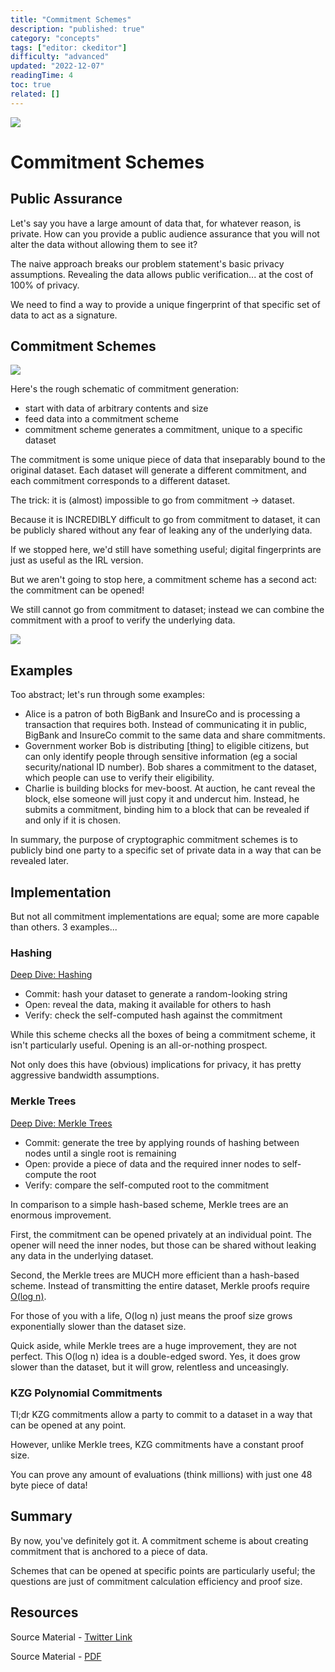```yaml
---
title: "Commitment Schemes"
description: "published: true"
category: "concepts"
tags: ["editor: ckeditor"]
difficulty: "advanced"
updated: "2022-12-07"
readingTime: 4
toc: true
related: []
---
```


![](/images/commitment-banner.jpeg)

# Commitment Schemes

## Public Assurance

Let's say you have a large amount of data that, for whatever reason, is private. How can you provide a public audience assurance that you will not alter the data without allowing them to see it?

The naive approach breaks our problem statement's basic privacy assumptions. Revealing the data allows public verification... at the cost of 100% of privacy. 

We need to find a way to provide a unique fingerprint of that specific set of data to act as a signature.

## Commitment Schemes

![](/images/commitment-1.jpeg)

Here's the rough schematic of commitment generation: 

*   start with data of arbitrary contents and size 
*   feed data into a commitment scheme 
*   commitment scheme generates a commitment, unique to a specific dataset

The commitment is some unique piece of data that inseparably bound to the original dataset. Each dataset will generate a different commitment, and each commitment corresponds to a different dataset. 

The trick: it is (almost) impossible to go from commitment → dataset.

Because it is INCREDIBLY difficult to go from commitment to dataset, it can be publicly shared without any fear of leaking any of the underlying data. 

If we stopped here, we'd still have something useful; digital fingerprints are just as useful as the IRL version.

But we aren't going to stop here, a commitment scheme has a second act: the commitment can be opened! 

We still cannot go from commitment to dataset; instead we can combine the commitment with a proof to verify the underlying data.

![](/images/commitment-2.jpeg)

## Examples

Too abstract; let's run through some examples: 

*   Alice is a patron of both BigBank and InsureCo and is processing a transaction that requires both. Instead of communicating it in public, BigBank and InsureCo commit to the same data and share commitments.
*   Government worker Bob is distributing \[thing\] to eligible citizens, but can only identify people through sensitive information (eg a social security/national ID number). Bob shares a commitment to the dataset, which people can use to verify their eligibility.
*   Charlie is building blocks for mev-boost. At auction, he cant reveal the block, else someone will just copy it and undercut him. Instead, he submits a commitment, binding him to a block that can be revealed if and only if it is chosen.

In summary, the purpose of cryptographic commitment schemes is to publicly bind one party to a specific set of private data in a way that can be revealed later. 

## Implementation

But not all commitment implementations are equal; some are more capable than others. 3 examples...

### Hashing 

[Deep Dive: Hashing](/concepts/hash)

*   Commit: hash your dataset to generate a random-looking string 
*   Open: reveal the data, making it available for others to hash 
*   Verify: check the self-computed hash against the commitment

While this scheme checks all the boxes of being a commitment scheme, it isn't particularly useful. Opening is an all-or-nothing prospect. 

Not only does this have (obvious) implications for privacy, it has pretty aggressive bandwidth assumptions.

### Merkle Trees 

[Deep Dive: Merkle Trees](/concepts/merkle-tree)

*   Commit: generate the tree by applying rounds of hashing between nodes until a single root is remaining 
*   Open: provide a piece of data and the required inner nodes to self-compute the root 
*   Verify: compare the self-computed root to the commitment

In comparison to a simple hash-based scheme, Merkle trees are an enormous improvement. 

First, the commitment can be opened privately at an individual point. The opener will need the inner nodes, but those can be shared without leaking any data in the underlying dataset.

Second, the Merkle trees are MUCH more efficient than a hash-based scheme. Instead of transmitting the entire dataset, Merkle proofs require [O(log n)](https://en.wikipedia.org/wiki/Big_O_notation). 

For those of you with a life, O(log n) just means the proof size grows exponentially slower than the dataset size.

Quick aside, while Merkle trees are a huge improvement, they are not perfect. This O(log n) idea is a double-edged sword. Yes, it does grow slower than the dataset, but it will grow, relentless and unceasingly.

### KZG Polynomial Commitments 

Tl;dr KZG commitments allow a party to commit to a dataset in a way that can be opened at any point. 

However, unlike Merkle trees, KZG commitments have a constant proof size. 

You can prove any amount of evaluations (think millions) with just one 48 byte piece of data!

## Summary

By now, you've definitely got it. A commitment scheme is about creating commitment that is anchored to a piece of data. 

Schemes that can be opened at specific points are particularly useful; the questions are just of commitment calculation efficiency and proof size.

## Resources

Source Material - [Twitter Link](https://twitter.com/logarithmicrex/status/1586809382813065216)

Source Material - [PDF](/twitter-pdf-2022-10-30_commitment.pdf)
